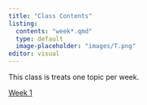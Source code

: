 ```yaml
---
title: "Class Contents"
listing:
  contents: "week*.qmd"
  type: default
  image-placeholder: "images/T.png"
editor: visual
---
```


This class is treats one topic per week.

[Week 1](/content/week-01.qmd)
